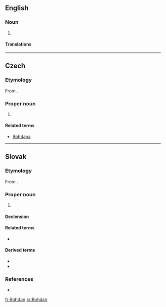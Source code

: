 ==English==

===Noun===
{{en-proper noun}}

# {{alternative form of|Bogdan|lang=en}}

====Translations====
{{trans-see|Bogdan}}

----

==Czech==
{{wikipedia|lang=cs}}

===Etymology===
From {{etym|sla-pro|cs}} {{m|sla-pro|*Bogъdanъ}}.

===Proper noun===
{{cs-proper noun|g=m}}

# {{given name|male|lang=cs}}

====Related terms====
*[[Bohdana]]

----

==Slovak==
{{wikipedia|lang=sk}}

===Etymology===
From {{etym|sla-pro|sk}} {{m|sla-pro|*Bogъdanъ}}.

===Proper noun===
{{sk-proper noun|g=m|gen=Bohdana|decl=chlap}}

# {{given name|male|lang=sk}}

====Declension====
{{sk-decl-noun-sg|Bohdan|Bohdana|Bohdanovi|Bohdana|Bohdanovi|Bohdanom}}

====Related terms====
* {{l|sk|Bohdana}}

====Derived terms====
* {{l|sk|Božo}}
* {{l|sk|Bohdanko}}

===References===
* {{R:SDK}}

[[fr:Bohdan]]
[[sr:Bohdan]]